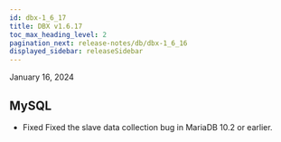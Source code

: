 ```yaml
---
id: dbx-1_6_17
title: DBX v1.6.17
toc_max_heading_level: 2
pagination_next: release-notes/db/dbx-1_6_16
displayed_sidebar: releaseSidebar
---
```


January 16, 2024

## MySQL

- <Status>Fixed</Status> Fixed the slave data collection bug in MariaDB 10.2 or earlier.
